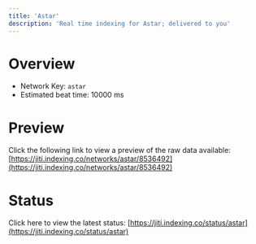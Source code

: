 ```yaml
---
title: 'Astar'
description: 'Real time indexing for Astar; delivered to you'
---
```


# Overview
- Network Key: `astar`
- Estimated beat time: 10000 ms

# Preview
Click the following link to view a preview of the raw data available: [https://jiti.indexing.co/networks/astar/8536492](https://jiti.indexing.co/networks/astar/8536492)

# Status
Click here to view the latest status: [https://jiti.indexing.co/status/astar](https://jiti.indexing.co/status/astar)
